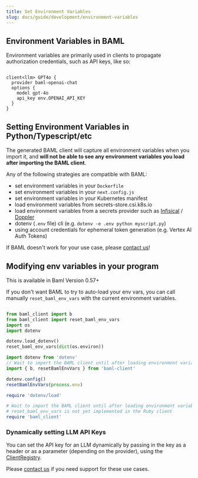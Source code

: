 ```yaml
---
title: Set Environment Variables
slug: docs/guide/development/environment-variables
---
```




## Environment Variables in BAML

Environment variables are primarily used in clients to propagate authorization
credentials, such as API keys, like so:

```baml

client<llm> GPT4o {
  provider baml-openai-chat
  options {
    model gpt-4o
    api_key env.OPENAI_API_KEY
  }
}
```

## Setting Environment Variables in Python/Typescript/etc

The generated BAML client will capture all environment variables when you import it,
and **will not be able to see any environment variables you load after importing
the BAML client**.

Any of the following strategies are compatible with BAML:

  - set environment variables in your `Dockerfile`
  - set environment variables in your `next.config.js`
  - set environment variables in your Kubernetes manifest
  - load environment variables from secrets-store.csi.k8s.io
  - load environment variables from a secrets provider such as [Infisical](https://infisical.com/) / [Doppler](https://www.doppler.com/)
  - dotenv (`.env` file) cli (e.g. `dotenv -e .env python myscript.py`)
  - using account credentials for ephemeral token generation (e.g. Vertex AI Auth Tokens)

<Tip>If BAML doesn't work for your use case, please [contact us]!</Tip>


## Modifying env variables in your program

<Info>
This is available in Baml Version 0.57+
</Info>

If you don't want BAML to try to auto-load your env vars, you can call manually `reset_baml_env_vars`
with the current environment variables.
<CodeBlocks>

```python Python

from baml_client import b
from baml_client import reset_baml_env_vars
import os
import dotenv

dotenv.load_dotenv()
reset_baml_env_vars(dict(os.environ))
```

```typescript TypeScript
import dotenv from 'dotenv'
// Wait to import the BAML client until after loading environment variables
import { b, resetBamlEnvVars } from 'baml-client'

dotenv.config()
resetBamlEnvVars(process.env)
```

```ruby Ruby (beta)
require 'dotenv/load'

# Wait to import the BAML client until after loading environment variables
# reset_baml_env_vars is not yet implemented in the Ruby client
require 'baml_client'
```


</CodeBlocks>

### Dynamically setting LLM API Keys
You can set the API key for an LLM dynamically by passing in the key as a header or as a parameter (depending on the provider), using the [ClientRegistry](/reference/client-registry).

Please [contact us] if you need support for these use cases.

[contact us]: /contact
